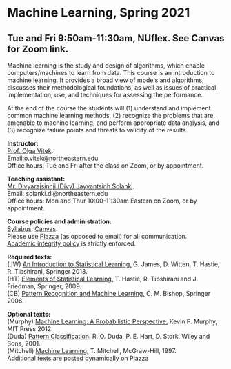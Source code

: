 <h1> Machine Learning, Spring 2021 </h1>
<h2>Tue and Fri 9:50am-11:30am, NUflex. See Canvas for Zoom link.</h2>

Machine learning is the study and design of algorithms, which enable computers/machines to learn from data. This course is an introduction to machine learning. It provides a broad view of models and algorithms, discusses their methodological foundations, as well as issues of practical implementation, use, and techniques for assessing the performance. 

At the end of the course the students will (1) understand and implement common machine learning methods, (2) recognize the problems that are amenable to machine learning, and perform appropriate data analysis, and (3) recognize failure points and threats to validity of the results.

<p><strong>Instructor:</strong></br>
[Prof. Olga Vitek](http://olga-vitek-lab.ccis.northeastern.edu/).</br> Email:o.vitek@northeastern.edu</br> 
Office hours: Tue and Fri after the class on Zoom, or by appointment.</p>

<p><strong>Teaching assistant:</strong></br>
[Mr. Divyarajsinhji (Divy) Jayvantsinh Solanki](https://www.linkedin.com/in/sicheng-hao-0a9481b2/).</br> Email: solanki.di@northeastern.edu</br> 
Office hours: Mon and Thur 10:00-11:30am Eastern on Zoom, or by appointment.

<p><strong>Course policies and administration:</strong></br> [Syllabus](CS6140_S21_syllabus.pdf), [Canvas](https://canvas.northeastern.edu).</br> 
Please use [Piazza](http://piazza.com/northeastern/spring2021/cs614002) (as opposed to email) for all communication.</br>
[Academic integrity policy](http://www.northeastern.edu/osccr/academic-integrity-policy/) is strictly enforced.</p> 

<p><strong>Required texts:</strong></br>
(JW) [An Introduction to Statistical Learning.](https://statlearning.com/) G. James, D. Witten, T. Hastie, R. Tibshirani, Springer 2013.</br>
(HT) [Elements of Statistical Learning.](https://web.stanford.edu/~hastie/ElemStatLearn/) T. Hastie, R. Tibshirani and J. Friedman, Springer, 2009.</br>
(CB) [Pattern Recognition and Machine Learning.](https://www.microsoft.com/en-us/research/people/cmbishop/) C. M. Bishop, Springer 2006.</br>

<p><strong>Optional texts:</strong></br>
(Murphy) [Machine Learning: A Probabilistic Perspective.](https://probml.github.io/pml-book/) Kevin P. Murphy, MIT Press 2012.</br>
(Duda) [Pattern Classification.](http://www.wiley.com/WileyCDA/WileyTitle/productCd-0471056693.html) R. O. Duda, P. E. Hart, D. Stork, Wiley and Sons, 2001.</br>
(Mitchell) [Machine Learning.](http://www.cs.cmu.edu/afs/cs.cmu.edu/user/mitchell/ftp/mlbook.html) T. Mitchell, McGraw-Hill, 1997.</br>
Additional texts are posted dynamically on Piazza
</p>

